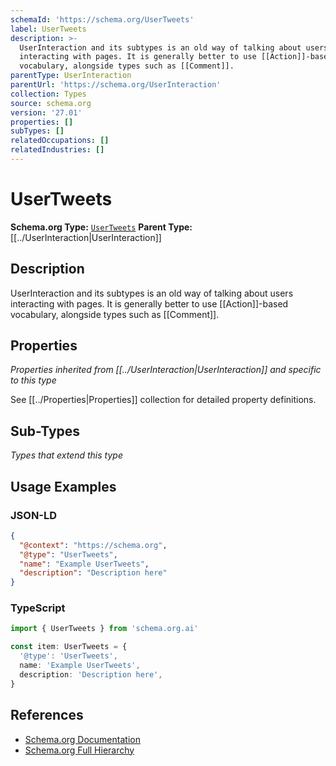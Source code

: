 ```yaml
---
schemaId: 'https://schema.org/UserTweets'
label: UserTweets
description: >-
  UserInteraction and its subtypes is an old way of talking about users
  interacting with pages. It is generally better to use [[Action]]-based
  vocabulary, alongside types such as [[Comment]].
parentType: UserInteraction
parentUrl: 'https://schema.org/UserInteraction'
collection: Types
source: schema.org
version: '27.01'
properties: []
subTypes: []
relatedOccupations: []
relatedIndustries: []
---
```

# UserTweets

**Schema.org Type:** [`UserTweets`](https://schema.org/UserTweets)
**Parent Type:** [[../UserInteraction|UserInteraction]]

## Description

UserInteraction and its subtypes is an old way of talking about users interacting with pages. It is generally better to use [[Action]]-based vocabulary, alongside types such as [[Comment]].

## Properties

*Properties inherited from [[../UserInteraction|UserInteraction]] and specific to this type*

See [[../Properties|Properties]] collection for detailed property definitions.

## Sub-Types

*Types that extend this type*

## Usage Examples

### JSON-LD

```json
{
  "@context": "https://schema.org",
  "@type": "UserTweets",
  "name": "Example UserTweets",
  "description": "Description here"
}
```

### TypeScript

```typescript
import { UserTweets } from 'schema.org.ai'

const item: UserTweets = {
  '@type': 'UserTweets',
  name: 'Example UserTweets',
  description: 'Description here',
}
```

## References

- [Schema.org Documentation](https://schema.org/UserTweets)
- [Schema.org Full Hierarchy](https://schema.org/docs/full.html)
